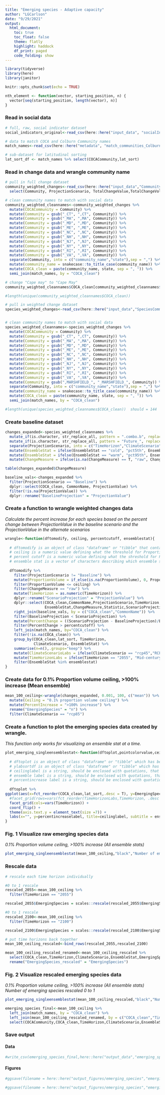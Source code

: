 ```yaml
---
title: "Emerging species - Adaptive capacity"
author: "LGCarlson"
date: "9/29/2021"
output: 
  html_document:
    toc: true
    toc_float: false
    theme: flatly
    highlight: haddock
    df_print: paged
    code_folding: show
---
```


```r

library(tidyverse)
library(here)
library(janitor)

knitr::opts_chunk$set(echo = TRUE)

nth_element <- function(vector, starting_position, n) { 
  vector[seq(starting_position, length(vector), n)] 
}
```


### Read in social data

```r
# full, raw, social indicator dataset
social_indicators_original<-read_csv(here::here("input_data", "socialIndicatorData_2011-2015_allUSA.csv")) 

# data to match COCA and Colburn Community names
match_names<-read_csv(here::here("metadata", "match_communities_Colburn_to_COCA.csv"))

# sub-dataset for latitudinal sorting
lat_sort_df <- match_names %>% select(COCACommunity,lat_sort)
```

### Read in change data and wrangle community name 

```r
# pull in full change dataset
community_weighted_changes<-read_csv(here::here("input_data","CommunityAggregatedWeightedChangesWithSocVulnDat_10252021.csv")) %>%  select(-X1) %>% 
  select(Community, ProjectionScenario, TotalChangeValue,TotalChangeVolume)

# clean community names to match with social data
community_weighted_cleannames<-community_weighted_changes %>% 
  mutate(COCACommunity = Community) %>% 
  mutate(Community = gsub("_CT", ",CT", Community)) %>% 
  mutate(Community = gsub("_MA", ",MA", Community)) %>% 
  mutate(Community = gsub("_MD", ",MD", Community)) %>% 
  mutate(Community = gsub("_ME", ",ME", Community)) %>% 
  mutate(Community = gsub("_NC", ",NC", Community)) %>% 
  mutate(Community = gsub("_NH", ",NH", Community)) %>% 
  mutate(Community = gsub("_NJ", ",NJ", Community)) %>% 
  mutate(Community = gsub("_NY", ",NY", Community)) %>% 
  mutate(Community = gsub("_RI", ",RI", Community)) %>% 
  mutate(Community = gsub("_VA", ",VA", Community)) %>% 
  separate(Community, into = c("community_name","state"),sep = ",") %>% 
  mutate(community_name = snakecase::to_title_case(community_name)) %>% 
  mutate(COCA_clean = paste(community_name, state, sep = ", ")) %>% 
  semi_join(match_names, by = "COCA_clean") 

# change "Cape may" to "Cape May"
community_weighted_cleannames$COCA_clean[community_weighted_cleannames$COCA_clean == "Cape may, NJ"] = "Cape May, NJ"

#length(unique(community_weighted_cleannames$COCA_clean))

# pull in weighted change dataset
species_weighted_changes<-read_csv(here::here("input_data","SpeciesCommunityCFDERSWeightedChanges_10182021.csv"))  %>%  select(-X1)


# clean community names to match with social data
species_weighted_cleannames<-species_weighted_changes %>% 
  mutate(COCACommunity = Community) %>% 
  mutate(Community = gsub("_CT", ",CT", Community)) %>% 
  mutate(Community = gsub("_MA", ",MA", Community)) %>% 
  mutate(Community = gsub("_MD", ",MD", Community)) %>% 
  mutate(Community = gsub("_ME", ",ME", Community)) %>% 
  mutate(Community = gsub("_NC", ",NC", Community)) %>% 
  mutate(Community = gsub("_NH", ",NH", Community)) %>% 
  mutate(Community = gsub("_NJ", ",NJ", Community)) %>% 
  mutate(Community = gsub("_NY", ",NY", Community)) %>% 
  mutate(Community = gsub("_RI", ",RI", Community)) %>% 
  mutate(Community = gsub("_VA", ",VA", Community)) %>% 
  mutate(Community = gsub(",MARSHFIELD_", "_MARSHFIELD_", Community)) %>% 
  separate(Community, into = c("community_name","state"),sep = ",") %>% 
  mutate(community_name = snakecase::to_title_case(community_name)) %>% 
  mutate(COCA_clean = paste(community_name, state, sep = ", ")) %>% 
  semi_join(match_names, by = "COCA_clean") 

#length(unique(species_weighted_cleannames$COCA_clean))  should = 144
```

### Create baseline dataset

```r
changes_expanded<-species_weighted_cleannames %>% 
  mutate_if(is.character, str_replace_all, pattern = ".combo.b", replacement = "") %>% 
  mutate_if(is.character, str_replace_all, pattern = "Future_", replacement = "") %>% 
  separate(ProjectionScenario, into = c("TimeHorizon","ClimateScenario","EnsembleStat","ChangeMeasure"),sep = "_", remove = F) %>% 
  mutate(EnsembleStat = ifelse(EnsembleStat == "cold", "pct5th", EnsembleStat)) %>% 
  mutate(EnsembleStat = ifelse(EnsembleStat == "warm", "pct95th", EnsembleStat)) %>% 
  mutate(ChangeMeasure = ifelse(is.na(ChangeMeasure) == T, "raw", ChangeMeasure))

table(changes_expanded$ChangeMeasure)

baseline_vals<-changes_expanded %>% 
  filter(ProjectionScenario == "Baseline") %>%
  dplyr::select(COCA_clean, CommonName, ProjectionValue) %>% 
  filter(!is.na(ProjectionValue)) %>% 
  dplyr::rename("BaselineProjection" = "ProjectionValue") 

```



### Create a function to wrangle weighted changes data 

*Calculate the percent increase for each species based on the percent change between ProjectionValue in the baseline scenario and the ProjectionValue in the alternate scenarios*

```r
wrangle<-function(dftomodify, ceiling, percentcutoff, ensemblestat){
  
  # dftomodify is an object of class "dataframe" or "tibble" that contains a minimally processed version of "SpeciesCommunityCFDERSWeightedChangesBothRCPs.csv" 
  # ceiling is a numeric value defining what the threshold for ProportionVolume should be >= to
  # percent cutoff is a numeric value defining what the shreshold for PercentChange should be >= to
  # ensemble stat is a vector of characters describing which ensemble scenarios should be included in the data should be either one or multiple of the following c("mean","pct5th","pct95th")
  
  dftomodify %>% 
    filter(ProjectionScenario != "Baseline") %>% 
    mutate(ProportionVolume = if_else(is.na(ProportionVolume), 0, ProportionVolume)) %>% #many ProportionVolumes with NA
    filter(ProportionVolume <= ceiling) %>% 
    filter(ChangeMeasure == "raw") %>% 
    mutate(TimeHorizon = as.numeric(TimeHorizon)) %>% 
    dplyr::rename("ScenarioProjection" = "ProjectionValue") %>% 
    dplyr::select(COCA_clean,CommonName,ProjectionScenario,TimeHorizon,ClimateScenario,
                  EnsembleStat,ChangeMeasure,Statistic,ScenarioProjection) %>% 
    right_join(baseline_vals, by = c("COCA_clean","CommonName")) %>% 
    filter(BaselineProjection < ScenarioProjection) %>% 
    mutate(PercentChange = ((ScenarioProjection - BaselineProjection)/BaselineProjection)*100) %>% 
    filter(PercentChange > percentcutoff) %>% 
    left_join(match_names, by="COCA_clean") %>% 
    filter(!is.na(COCA_clean)) %>% 
    group_by(COCA_clean,lat_sort, TimeHorizon, 
             ClimateScenario, EnsembleStat) %>% 
    summarise(n=n(),.groups="keep") %>% 
    mutate(ClimateScenarioLabs = ifelse(ClimateScenario == "rcp45","RCP 4.5","RCP 8.5")) %>% 
    mutate(TimeHorizonLabs = ifelse(TimeHorizon == "2055", "Mid-century", "Late century")) %>% 
    filter(EnsembleStat %in% ensemblestat)
}
```




### Create data for 0.1% Proportion volume ceiling, >100% increase (Mean ensemble)

```r
mean_100_ceiling<-wrangle(changes_expanded, 0.001, 100, c("mean")) %>% 
  mutate(Ceiling = "0.1% proportion volume ceiling") %>% 
  mutate(PercentIncrease = ">100% increase") %>% 
  rename("EmergingSpecies" = "n") %>% 
  filter(ClimateScenario == "rcp85")
```



### Create a function to plot the emerging species data created by wrangle. 

*This function only works for visualizing on ensemble stat at a time.*

```r
plot_emerging_singleensemblestat<-function(dftoplot,pointcolorvalue,ceilinglabel,ensemblelabel,percentincreaselabel){
  
  # dftoplot is an object of class "dataframe" or "tibble" which has been processed by the wrangle function
  # ylabsortdf is an object of class "dataframe" or "tibble" which has been processed by the latsort function
  # ceilinglabel is a string, should be enclosed with quotations, that describes whether a total volume ceiling has been imposed by wrangle
  # ensemble label is a string, should be enclosed with quotations, that describes which ensemble statistic is being visualised (could be "Mean ensemble", "5% ensemble", or "95% ensemble") *this function can only plot one ensemble stat at a time
  # percentincrease label is a string, should be enclosed with quotations, that describes the number of emerging species given the percent increase threshold imposed by wrangle (could be 50% or 100% increase)
  
  dftoplot %>% 
ggplot(aes(x=fct_reorder(COCA_clean,lat_sort,.desc = T), y=EmergingSpecies)) + geom_point(color = pointcolorvalue) +
  #facet_grid(rows=vars(fct_reorder(TimeHorizonLabs,TimeHorizon, .desc = F)), cols=vars(ClimateScenarioLabs)) +
  facet_grid(cols=vars(TimeHorizon)) +
  coord_flip() +
  theme(axis.text.y = element_text(size =7)) +
  labs(x="", y=percentincreaselabel, title=ceilinglabel, subtitle = ensemblelabel) 
}
```



### Fig. 1 Visualize raw emerging species data

*0.1% Proportion volume ceiling, >100% increase (All ensemble stats)*

```r

plot_emerging_singleensemblestat(mean_100_ceiling,"black","Number of emerging species","Mean ensemble, >100% increase, 0.1% proportion volume ceiling","Emerging species (n)") 

```




### Rescale data

```r
# rescale each time horizon individually

#0 to 1 rescale
rescaled_2055<-mean_100_ceiling %>% 
  filter(TimeHorizon == "2055") 

rescaled_2055$EmergingSpecies = scales::rescale(rescaled_2055$EmergingSpecies, to=c(0,1))

#0 to 1 rescale
rescaled_2100<-mean_100_ceiling %>% 
  filter(TimeHorizon == "2100") 

rescaled_2100$EmergingSpecies = scales::rescale(rescaled_2100$EmergingSpecies, to=c(0,1))

# put time horizons back together
mean_100_ceiling_rescaled<-bind_rows(rescaled_2055,rescaled_2100) 

mean_100_ceiling_rescaled_renamed<-mean_100_ceiling_rescaled %>% 
  select(COCA_clean,TimeHorizon,ClimateScenario,EnsembleStat,EmergingSpecies,lat_sort) %>% 
  rename("EmergingSpecies_rescaled" = "EmergingSpecies")

```



### Fig. 2 Visualize rescaled emerging species data

*0.1% Proportion volume ceiling, >100% increase (All ensemble stats)*
*Number of emerging species rescaled 0 to 1*

```r

plot_emerging_singleensemblestat(mean_100_ceiling_rescaled,"black","Number of emerging species, rescaled 0 to 1","Mean ensemble, >100% increase, 0.1% proportion volume ceiling","Emerging species (n)") 

```


```r
emerging_species_final<-mean_100_ceiling %>% 
  left_join(match_names, by = "COCA_clean") %>% 
  left_join(mean_100_ceiling_rescaled_renamed, by = c("COCA_clean","TimeHorizon","ClimateScenario","EnsembleStat")) %>% 
  select(COCACommunity,COCA_clean,TimeHorizon,ClimateScenario,EnsembleStat,EmergingSpecies,EmergingSpecies_rescaled)

```

### Save output

#### Data

```r
#write_csv(emerging_species_final,here::here("output_data","emerging_species_100ceiling_rescaled.csv"))
```


#### Figures

```r
#ggsave(filename = here::here("output_figures/emerging_species","emerging_species_100ceiling.pdf"), plot = last_plot(), height = 18,width = 10)

#ggsave(filename = here::here("output_figures/emerging_species","emerging_species_100ceiling_rescaled.pdf"), plot = last_plot(), height = 18,width = 10)
```

